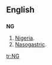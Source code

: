 ==English==
==={{abbreviation}}===
'''NG'''

# [[Nigeria]].
# [[nasogastric|Nasogastric]].

[[tr:NG]]